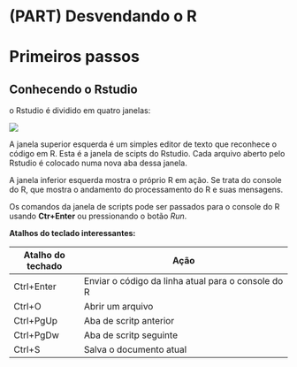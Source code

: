 # (PART) Desvendando o R {-}

# Primeiros passos {#primeiropasso}

## Conhecendo o Rstudio

o Rstudio é dividido em quatro janelas: 

![](imagens/rstudio.png)

A janela superior esquerda é um simples editor de texto que reconhece o código em R. Esta é a janela de scipts do Rstudio. Cada arquivo aberto pelo Rstudio é colocado numa nova aba dessa janela. 

A janela inferior esquerda mostra o próprio R em ação. Se trata do console do R, que mostra o andamento do processamento do R e suas mensagens.

Os comandos da janela de scripts pode ser passados para o console do R usando **Ctr+Enter** ou pressionando o botão *Run*.

**Atalhos do teclado interessantes:**

| Atalho do techado | Ação                                               |
| ----------------- | -------------------------------------------------- |
|Ctrl+Enter         | Enviar o código da linha atual para o console do R |
|Ctrl+O             | Abrir um arquivo                                   |
|Ctrl+PgUp          | Aba de scritp anterior                             |
|Ctrl+PgDw          | Aba de scritp seguinte                             |
|Ctrl+S             | Salva o documento atual                            |
